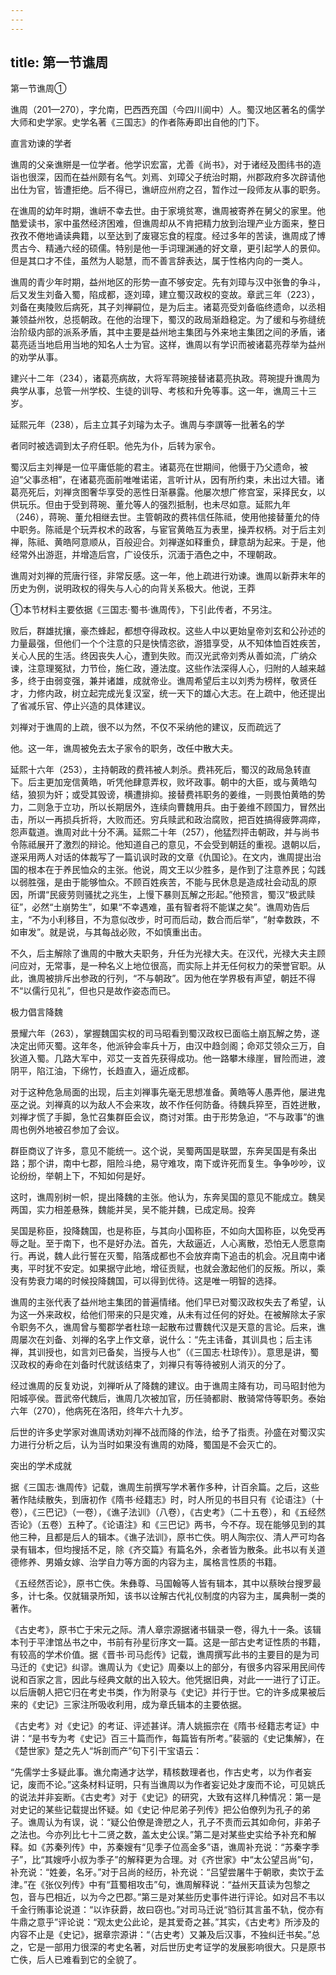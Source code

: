 ```yaml
---
---
---
```

title: 第一节谯周
---



第一节谯周①

谯周（201—270），字允南，巴西西充国（今四川阆中）人。蜀汉地区著名的儒学大师和史学家。史学名著《三国志》的作者陈寿即出自他的门下。

直言劝谏的学者

谯周的父亲谯賆是一位学者。他学识宏富，尤善《尚书》，对于诸经及图纬书的造诣也很深，因而在益州颇有名气。刘焉、刘璋父子统治时期，州郡政府多次辟请他出仕为官，皆遭拒绝。后不得已，谯岍应州府之召，暂作过一段师友从事的职务。

在谯周的幼年时期，谯岍不幸去世。由于家境贫寒，谯周被寄养在舅父的家里。他酷爱读书，家中虽然经济困难，但谯周却从不肯把精力放到治理产业方面来，整日孜孜不倦地诵读典籍，以至达到了废寝忘食的程度。经过多年的苦读，谯周成了博贯古今、精通六经的硕儒。特别是他一手词理渊通的好文章，更引起学人的景仰。但是其口才不佳，虽然为人聪慧，而不善言辞表达，属于性格内向的一类人。

谯周的青少年时期，益州地区的形势一直不够安定。先有刘璋与汉中张鲁的争斗，后又发生刘备入蜀，陷成都，逐刘璋，建立蜀汉政权的变故。章武三年（223），刘备在夷陵败后病死，其子刘禅嗣位，是为后主。诸葛亮受刘备临终遗命，以丞相兼领益州牧，总揽朝政。在他的治理下，蜀汉的政局渐趋稳定。为了缓和与弥缝统治阶级内部的派系矛盾，其中主要是益州地主集团与外来地主集团之间的矛盾，诸葛亮适当地启用当地的知名人士为官。这样，谯周以有学识而被诸葛亮荐举为益州的劝学从事。

建兴十二年（234），诸葛亮病故，大将军蒋琬接替诸葛亮执政。蒋琬提升谯周为典学从事，总管一州学校、生徒的训导、考核和升免等事。这一年，谯周三十三岁。

延熙元年（238），后主立其子刘璿为太子。谯周与李譔等一批著名的学

者同时被选调到太子府任职。他先为仆，后转为家令。

蜀汉后主刘禅是一位平庸低能的君主。诸葛亮在世期间，他慑于乃父遗命，被迫“父事丞相”，在诸葛亮面前唯唯诺诺，言听计从，因有所约束，未出过大错。诸葛亮死后，刘禅贪图奢华享受的恶性日渐暴露。他屡次想广修宫室，采择民女，以供玩乐。但由于受到蒋琬、董允等人的强烈抵制，也未尽如意。延熙九年（246），蒋琬、董允相继去世。主管朝政的费祎信任陈祗，使用他接替董允的侍中职务。陈祗是个玩弄权术的政客，与宦官黄皓互为表里，操弄权柄。对于后主刘禅，陈祗、黄皓阿意顺从，百般迎合。刘禅遂如释重负，肆意胡为起来。于是，他经常外出游逛，并增造后宫，广设伎乐，沉湎于酒色之中，不理朝政。

谯周对刘禅的荒唐行径，非常反感。这一年，他上疏进行劝谏。谯周以新莽末年的历史为例，说明政权的得失与人心的向背关系极大。他说，王莽

①本节材料主要依据《三国志·蜀书·谯周传》，下引此传者，不另注。

败后，群雄扰攘，豪杰蜂起，都想夺得政权。这些人中以更始皇帝刘玄和公孙述的力量最强，但他们一个个注意的只是快情恣欲，游猎享受，从不知体恤百姓疾苦，关心人民的生活。终因丧失人心，遭到失败。而汉光武帝刘秀从善如流，广纳众谏，注意理冤狱，力节俭，施仁政，遵法度。这些作法深得人心，归附的人越来越多，终于由弱变强，兼并诸雄，成就帝业。谯周希望后主以刘秀为榜样，敬贤任才，力修内政，树立起完成光复汉室，统一天下的雄心大志。在上疏中，他还提出了省减乐官、停止兴造的具体建议。

刘禅对于谯周的上疏，很不以为然，不仅不采纳他的建议，反而疏远了

他。这一年，谯周被免去太子家令的职务，改任中散大夫。

延熙十六年（253），主持朝政的费祎被人刺杀。费祎死后，蜀汉的政局急转直下。后主更加宠信黄皓，听凭他肆意弄权，败坏政事。朝中的大臣，或与黄皓勾结，狼狈为奸；或受其毁谤，横遭排抑。接替费祎职务的姜维，一则畏怕黄皓的势力，二则急于立功，所以长期居外，连续向曹魏用兵。由于姜维不顾国力，冒然出击，所以一再损兵折将，大败而还。穷兵赎武和政治腐败，把百姓搞得疲弊凋瘁，怨声载道。谯周对此十分不满。延熙二十年（257），他猛烈抨击朝政，并与尚书令陈祗展开了激烈的辩论。他知道自己的意见，不会受到朝廷的重视。退朝以后，遂采用两人对话的体裁写了一篇讥讽时政的文章《仇国论》。在文内，谯周提出治国的根本在于养民恤众的主张。他说，周文王以少胜多，是作到了注意养民；勾践以弱胜强，是由于能够恤众。不顾百姓疾苦，不能与民休息是造成社会动乱的原因，所谓“民疲劳则骚扰之兆生，上慢下暴则瓦解之形起。”他预言，蜀汉“极武赎征”，必然“土崩势生”，如果“不幸遇难，虽有智者将不能谋之矣”。谯周劝告后主，“不为小利移目，不为意似改步，时可而后动，数合而后举”，“射幸数跌，不如审发”。就是说，与其每战必败，不如慎重出击。

不久，后主解除了谯周的中散大夫职务，升任为光禄大夫。在汉代，光禄大夫主顾问应对，无常事，是一种名义上地位很高，而实际上并无任何权力的荣誉官职。从此，谯周被排斥出参政的行列，“不与朝政”。因为他在学界极有声望，朝廷不得不“以儒行见礼”，但也只是故作姿态而已。

极力倡言降魏

景耀六年（263），掌握魏国实权的司马昭看到蜀汉政权已面临土崩瓦解之势，遂决定出师灭蜀。这年冬，他派钟会率兵十万，由汉中趋剑阁；命邓艾领众三万，自狄道入蜀。几路大军中，邓艾一支首先获得成功。他一路攀木缘崖，冒险而进，渡阴平，陷江油，下绵竹，长趋直入，逼近成都。

对于这种危急局面的出现，后主刘禅事先毫无思想准备。黄皓等人愚弄他，屡进鬼巫之说。刘禅真的以为敌人不会来攻，故不作任何防备。待魏兵猝至，百姓迸散，刘禅才慌了手脚，急忙召集群臣会议，商讨对策。由于形势急迫，“不与政事”的谯周也例外地被召参加了会议。

群臣商议了许多，意见不能统一。这个说，吴蜀两国是联盟，东奔吴国是有条出路；那个讲，南中七郡，阻险斗绝，易守难攻，南下或许死而复生。争争吵吵，议论纷纷，举朝上下，不知如何是好。

这时，谯周别树一帜，提出降魏的主张。他认为，东奔吴国的意见不能成立。魏吴两国，实力相差悬殊，魏能并吴，吴不能并魏，已成定局。投奔

吴国是称臣，投降魏国，也是称臣，与其向小国称臣，不如向大国称臣，以免受再辱之耻。至于南下，也不是好办法。首先，大敌逼近，人心离散，恐怕无人愿意南行。再说，魏人此行誓在灭蜀，陷落成都也不会放弃南下追击的机会。况且南中诸夷，平时犹不安定。如果据守此地，增征贡赋，也就会激起他们的反叛。所以，乘没有势衰力竭的时候投降魏国，可以得到优待。这是唯一明智的选择。

谯周的主张代表了益州地主集团的普遍情绪。他们早已对蜀汉政权失去了希望，认为这一外来政权，给他们带来的只是灾难，从未有过任何的好处。在被解除太子家令职务不久，谯周曾与蜀郡学者杜琼一起散布过曹魏代汉是天意的言论。后来，谯周屡次在刘备、刘禅的名字上作文章，说什么：“先主讳备，其训具也；后主讳禅，其训授也，如言刘已备矣，当授与人也”（《三国志·杜琼传》）。意思是讲，蜀汉政权的寿命在刘备时代就该结束了，刘禅只有等待被别人消灭的分了。

经过谯周的反复劝说，刘禅听从了降魏的建议。由于谯周主降有功，司马昭封他为阳城亭侯。晋武帝代魏后，谯周几次被加官，历任骑都尉、散骑常侍等职务。泰始六年（270），他病死在洛阳，终年六十九岁。

后世的许多史学家对谯周诱劝刘禅不战而降的作法，给予了指责。孙盛在对蜀汉实力进行分析之后，认为当时如果没有谯周的劝降，蜀国是不会灭亡的。

突出的学术成就

据《三国志·谯周传》记载，谯周生前撰写学术著作多种，计百余篇。之后，这些著作陆续散失，到唐初作《隋书·经籍志》时，时人所见的书目只有《论语注》（十卷），《三巴记》（一卷），《谯子法训》（八卷），《古史考》（二十五卷），和《五经然否论》（五卷）五种了。《论语注》和《三巴记》两书，今不存。现在能够见到的其他三种，且都是后人的辑本。《谯子法训》，原书亡佚。明人陶宗仪、清人严可均各录有辑本，但均搜括不足，除《齐交篇》有篇名外，余者皆为散条。此书以有关道德修养、男婚女嫁、治学自力等方面的内容为主，属格言性质的书籍。

《五经然否论》，原书亡佚。朱彝尊、马国翰等人皆有辑本，其中以蔡映台搜罗最多，计七条。仅就辑录所知，该书以诠解古代礼仪制度的内容为主，属典制一类的著作。

《古史考》，原书亡于宋元之际。清人章宗源据诸书辑录一卷，得九十一条。该辑本刊于平津馆丛书之中，书前有孙星衍序文一篇。这是一部古史考证性质的书籍，有较高的学术价值。据《晋书·司马彪传》记载，谯周撰写此书的主要目的是为司马迁的《史记》纠谬。谯周认为《史记》周秦以上的部分，有很多内容采用民间传说和百家之言，因此与经典文献的出入较大。他凭据旧典，对此一一进行了订正。以后唐朝人把它归在考史书类，作为附录与《史记》并行于世。它的许多成果被后来的《史记》三家注所吸收利用，成为章氏辑本的主要依据。

《古史考》对《史记》的考证、评述甚详。清人姚振宗在《隋书·经籍志考证》中讲：“是书专为考《史记》百三十篇而作，每篇皆有所考。”裴骃的《史记集解》，在《楚世家》楚之先人“坼剖而产”句下引干宝语云：

“先儒学士多疑此事。谯允南通才达学，精核数理者也，作古史考，以为作者妄记，废而不论。”这条材料证明，只有当谯周以为作者妄记处才废而不论，可见姚氏的说法并非妄断。《古史考》对于《史记》的研究，大致有这样几种情况：第一是对史记的某些记载提出怀疑。如《史记·仲尼弟子列传》把公伯僚列为孔子的弟子。谯周认为有误，说：“疑公伯僚是谗愬之人，孔子不责而云其如命何，非弟子之法也。今亦列比七十二贤之数，盖太史公误。”第二是对某些史实给予补充和解释。如《苏秦列传》中，苏秦嫂有“见季子位高金多”语，谯周补充说：“苏秦字季子”，比“其嫂呼小叔为季子”的解释更为合理。对《齐世家》中“太公望吕尚”句，补充说：“姓姜，名牙。”对于吕尚的经历，补充说：“吕望尝屠牛于朝歌，卖饮于孟津。”在《张仪列传》中有“苴蜀相攻击”句，谯周解释说：“益州天苴读为包黎之包，音与巴相近，以为今之巴郡。”第三是对某些历史事件进行评论。如对吕不韦以千金行贿事论说道：“以诈获爵，故曰窃也。”对司马迁说“驺衍其言虽不轨，傥亦有牛鼎之意乎”评论说：“观太史公此论，是其爱奇之甚。”其实，《古史考》所涉及的内容不止是《史记》，据章宗源讲：“（古史考）又兼及后汉事，不独纠迁书矣。”总之，它是一部用力很深的考史名著，对后世历史考证学的发展影响很大。只是原书亡佚，后人已难看到它的全貌了。